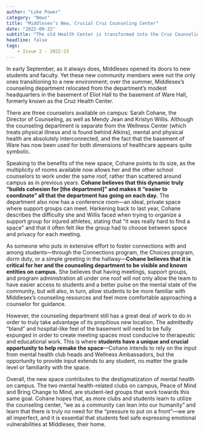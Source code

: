 ```yaml
---
author: "Luke Power"
category: "News"
title: "Middlesex’s New, Crucial Cruz Counseling Center"
date: "2022-09-22"
subtitle: "The old Health Center is transformed into the Cruz Counseling Center, unlocking new opportunities for the counseling department."
headline: false
tags:
    - Issue 2 - 2022-23
---
```


In early September, as it always does, Middlesex opened its doors to new students and faculty. Yet these new community members were not the only ones transitioning to a new environment; over the summer, Middlesex’s counseling department relocated from the department’s modest headquarters in the basement of Eliot Hall to the basement of Ware Hall, formerly known as the Cruz Health Center. 

There are three counselors available on campus: Sarah Cohane, the Director of Counseling, as well as Mendy Jean and Kristyn Willis. Although the counseling department is separate from the Wellness Center (which treats physical illness and is found behind Atkins), mental and physical health are absolutely interconnected, and the fact that the basement of Ware has now been used for both dimensions of healthcare appears quite symbolic.

Speaking to the benefits of the new space, Cohane points to its size, as the multiplicity of rooms available now allows her and the other school counselors to work under the same roof, rather than scattered around campus as in previous years. **Cohane believes that this dynamic truly “builds cohesion for [the department]” and makes it “easier to coordinate” all that the department has going on each day.** The department also now has a conference room—an ideal, private space where support groups can meet. Harkening back to last year, Cohane describes the difficulty she and Willis faced when trying to organize a support group for injured athletes, stating that “it was really hard to find a space” and that it often felt like the group had to choose between space and privacy for each meeting.

As someone who puts in extensive effort to foster connections with and among students—through the Connections program, the Choices program, dorm duty, or a simple greeting in the hallway—**Cohane believes that it is critical for her and the counseling department to be visible and known entities on campus.** She believes that having meetings, support groups, and program administration all under one roof will not only allow the team to have easier access to students and a better pulse on the mental state of the community, but will also, in turn, allow students to be more familiar with Middlesex’s counseling resources and feel more comfortable approaching a counselor for guidance.

However, the counseling department still has a great deal of work to do in order to truly take advantage of its propitious new location. The admittedly “bland” and hospital-like feel of the basement will need to be fully expunged in order to create meeting spaces most conducive to therapeutic and educational work. This is where **students have a unique and crucial opportunity to help remake the space**—Cohane intends to rely on the input from mental health club heads and Wellness Ambassadors, but the opportunity to provide input extends to any student, no matter the grade level or familiarity with the space.

Overall, the new space contributes to the destigmatization of mental health on campus. The two mental health-related clubs on campus, Peace of Mind and Bring Change to Mind, are student-led groups that work towards this same goal. Cohane hopes that, as more clubs and students learn to utilize the counseling center, “we as a community can lean into our humanity” and learn that there is truly no need for the “pressure to put on a front”—we are all imperfect, and it is essential that students feel safe expressing emotional vulnerabilities at Middlesex, their home.